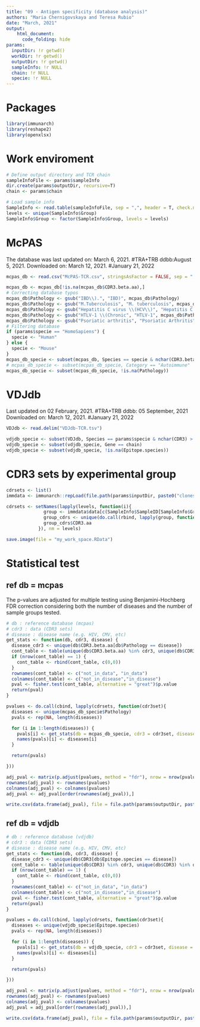 ```yaml
---
title: "09 - Antigen specificity (database analysis)"
authors: "Maria Chernigovskaya and Teresa Rubio"
date: "March, 2021"
output:
    html_document:
      code_folding: hide
params:
  inputDir: !r getwd()
  workDir: !r getwd()
  outputDir: !r getwd()
  sampleInfo: !r NULL
  chain: !r NULL
  specie: !r NULL
---
```


# Packages
```r
library(immunarch)
library(reshape2)
library(openxlsx)
```

# Work enviroment
```r
# Define output directory and TCR chain
sampleInfoFile <- params$sampleInfo
dir.create(params$outputDir, recursive=T)
chain <- params$chain

# Load sample info
SampleInfo <- read.table(sampleInfoFile, sep = ",", header = T, check.names = F)
levels <- unique(SampleInfo$Group)
SampleInfo$Group <- factor(SampleInfo$Group, levels = levels)
```

# McPAS
The database was last updated on: March 6, 2021. #TRA+TRB ddbb:August 5, 2021.
Downloaded on: March 12, 2021. #January 21, 2022
```r
mcpas_db <- read.csv("McPAS-TCR.csv", stringsAsFactor = FALSE, sep = ",")

mcpas_db <- mcpas_db[!is.na(mcpas_db$CDR3.beta.aa),]
# Correcting database typos
mcpas_db$Pathology <- gsub("IBD\\).", "IBD)", mcpas_db$Pathology)
mcpas_db$Pathology <- gsub("M.Tuberculosis", "M. tuberculosis", mcpas_db$Pathology)
mcpas_db$Pathology <- gsub("Hepatitis C virus \\(HCV\\)", "Hepatitis C virus", mcpas_db$Pathology)
mcpas_db$Pathology <- gsub("HTLV-1 \\(Chronic", "HTLV-1", mcpas_db$Pathology)
mcpas_db$Pathology <- gsub("Psoriatic arthritis", "Psoriatic Arthritis", mcpas_db$Pathology)
# Filtering database
if (params$specie == "HomoSapiens") {
  specie <- "Human"
} else {
  specie <- "Mouse"
}
mcpas_db_specie <- subset(mcpas_db, Species == specie & nchar(CDR3.beta.aa) > 4)
# mcpas_db_specie <- subset(mcpas_db_specie, Category == "Autoimmune" | Category == "Pathogens")
mcpas_db_specie <- subset(mcpas_db_specie, !is.na(Pathology))
```

# VDJdb
Last updated on 02 February, 2021. #TRA+TRB ddbb: 05 September, 2021
Downloaded on: March 12, 2021. #January 21, 2022
```r
VDJdb <- read.delim("VDJdb-TCR.tsv")

vdjdb_specie <- subset(VDJdb, Species == params$specie & nchar(CDR3) > 4)
vdjdb_specie <- subset(vdjdb_specie, Gene == chain)
vdjdb_specie <- subset(vdjdb_specie, !is.na(Epitope.species))
```

# CDR3 sets by experimental group
```r
cdrsets <- list()
immdata <- immunarch::repLoad(file.path(params$inputDir, paste0("clones_",chain,"_filtered")))

cdrsets <- setNames(lapply(levels, function(i){
              group <- immdata$data[c(SampleInfo$SampleID[SampleInfo$Group == i])]
              group_cdrs <- unique(do.call(rbind, lapply(group, function(x) x[,"CDR3.aa",drop=F])))
              group_cdrs$CDR3.aa
            }), nm = levels)

save.image(file = "my_work_space.RData")
```


# Statistical test
## ref db = mcpas
The p-values are adjusted for multiple testing using Benjamini-Hochberg FDR correction considering both the number of diseases and the number of sample groups tested.
```r
# db : reference database (mcpas)
# cdr3 : data (CDR3 sets)
# disease : disease name (e.g. HIV, CMV, etc)
get_stats <- function(db, cdr3, disease) {
  disease_cdr3 <- unique(db$CDR3.beta.aa[db$Pathology == disease])
  cont_table <- table(unique(db$CDR3.beta.aa) %in% cdr3, unique(db$CDR3.beta.aa) %in% disease_cdr3)
  if (nrow(cont_table) == 1) {
    cont_table <- rbind(cont_table, c(0,0))
  }
  rownames(cont_table) <- c("not_in_data", "in_data")
  colnames(cont_table) <- c("not_in_disease","in_disease")
  pval <- fisher.test(cont_table, alternative = "great")$p.value
  return(pval)
}

pvalues <- do.call(cbind, lapply(cdrsets, function(cdr3set){
  diseases <- unique(mcpas_db_specie$Pathology)
  pvals <- rep(NA, length(diseases))

  for (i in 1:length(diseases)) {
    pvals[i] <- get_stats(db = mcpas_db_specie, cdr3 = cdr3set, disease = diseases[i])
    names(pvals)[i] <- diseases[i]
  }

  return(pvals)

}))

adj_pval <- matrix(p.adjust(pvalues, method = "fdr"), nrow = nrow(pvalues), ncol = length(levels))
rownames(adj_pval) <- rownames(pvalues)
colnames(adj_pval) <- colnames(pvalues)
adj_pval <- adj_pval[order(rownames(adj_pval)),]

write.csv(data.frame(adj_pval), file = file.path(params$outputDir, paste0("09_ddbb_mcpas_", chain, ".csv")), row.names = T)
```


## ref db = vdjdb
```r
# db : reference database (vdjdb)
# cdr3 : data (CDR3 sets)
# disease : disease name (e.g. HIV, CMV, etc)
get_stats <- function(db, cdr3, disease) {
  disease_cdr3 <- unique(db$CDR3[db$Epitope.species == disease])
  cont_table <- table(unique(db$CDR3) %in% cdr3, unique(db$CDR3) %in% disease_cdr3)
  if (nrow(cont_table) == 1) {
    cont_table <- rbind(cont_table, c(0,0))
  }
  rownames(cont_table) <- c("not_in_data", "in_data")
  colnames(cont_table) <- c("not_in_disease","in_disease")
  pval <- fisher.test(cont_table, alternative = "great")$p.value
  return(pval)
}

pvalues = do.call(cbind, lapply(cdrsets, function(cdr3set){
  diseases <- unique(vdjdb_specie$Epitope.species)
  pvals <- rep(NA, length(diseases))

  for (i in 1:length(diseases)) {
    pvals[i] <- get_stats(db = vdjdb_specie, cdr3 = cdr3set, disease = diseases[i])
    names(pvals)[i] <- diseases[i]
  }

  return(pvals)

}))

adj_pval <- matrix(p.adjust(pvalues, method = "fdr"), nrow = nrow(pvalues), ncol = length(levels))
rownames(adj_pval) <- rownames(pvalues)
colnames(adj_pval) <- colnames(pvalues)
adj_pval = adj_pval[order(rownames(adj_pval)),]

write.csv(data.frame(adj_pval), file = file.path(params$outputDir, paste0("09_ddbb_vdjdb_", chain, ".csv")), row.names = T)
```
